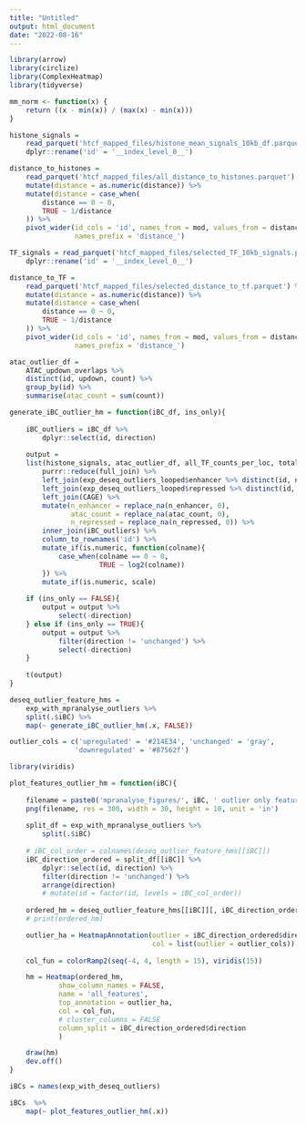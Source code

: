 ---
title: "Untitled"
output: html_document
date: "2022-08-16"
---

```{r message=F}
library(arrow)
library(circlize)
library(ComplexHeatmap)
library(tidyverse)
```

```{r}
mm_norm <- function(x) {
    return ((x - min(x)) / (max(x) - min(x)))
}
```

```{r}
histone_signals = 
    read_parquet('htcf_mapped_files/histone_mean_signals_10kb_df.parquet') %>% 
    dplyr::rename('id' = '__index_level_0__')
```

```{r}
distance_to_histones = 
    read_parquet('htcf_mapped_files/all_distance_to_histones.parquet') %>% 
    mutate(distance = as.numeric(distance)) %>% 
    mutate(distance = case_when(
        distance == 0 ~ 0,
        TRUE ~ 1/distance
    )) %>% 
    pivot_wider(id_cols = 'id', names_from = mod, values_from = distance, 
                names_prefix = 'distance_')
```

```{r}
TF_signals = read_parquet('htcf_mapped_files/selected_TF_10kb_signals.parquet') %>% 
    dplyr::rename('id' = '__index_level_0__')
```

```{r}
distance_to_TF = 
    read_parquet('htcf_mapped_files/selected_distance_to_tf.parquet') %>% 
    mutate(distance = as.numeric(distance)) %>% 
    mutate(distance = case_when(
        distance == 0 ~ 0,
        TRUE ~ 1/distance
    )) %>%
    pivot_wider(id_cols = 'id', names_from = mod, values_from = distance, 
                names_prefix = 'distance_')
```

```{r}
atac_outlier_df =
    ATAC_updown_overlaps %>% 
    distinct(id, updown, count) %>% 
    group_by(id) %>% 
    summarise(atac_count = sum(count))
```

```{r}
generate_iBC_outlier_hm = function(iBC_df, ins_only){
    
    iBC_outliers = iBC_df %>% 
        dplyr::select(id, direction)
    
    output =
    list(histone_signals, atac_outlier_df, all_TF_counts_per_loc, total_looped_peaks) %>% 
        purrr::reduce(full_join) %>%
        left_join(exp_deseq_outliers_looped$enhancer %>% distinct(id, n_enhancer)) %>%
        left_join(exp_deseq_outliers_looped$repressed %>% distinct(id, n_repressed)) %>% 
        left_join(CAGE) %>% 
        mutate(n_enhancer = replace_na(n_enhancer, 0),
               atac_count = replace_na(atac_count, 0),
               n_repressed = replace_na(n_repressed, 0)) %>%
        inner_join(iBC_outliers) %>% 
        column_to_rownames('id') %>%
        mutate_if(is.numeric, function(colname){
            case_when(colname == 0 ~ 0,
                      TRUE ~ log2(colname))
        }) %>%
        mutate_if(is.numeric, scale) 
    
    if (ins_only == FALSE){
        output = output %>% 
            select(-direction) 
    } else if (ins_only == TRUE){
        output = output %>% 
            filter(direction != 'unchanged') %>%
            select(-direction)
    }
    
    t(output)
}
```

```{r message=F}
deseq_outlier_feature_hms =
    exp_with_mpranalyse_outliers %>% 
    split(.$iBC) %>% 
    map(~ generate_iBC_outlier_hm(.x, FALSE))
```

```{r}
outlier_cols = c('upregulated' = '#214E34', 'unchanged' = 'gray',
                'downregulated' = '#87562f')
```

```{r}
library(viridis)
```

```{r}
plot_features_outlier_hm = function(iBC){
    
    filename = paste0('mpranalyse_figures/', iBC, ' outlier only features.png')
    png(filename, res = 300, width = 30, height = 10, unit = 'in')
    
    split_df = exp_with_mpranalyse_outliers %>% 
        split(.$iBC)
    
    # iBC_col_order = colnames(deseq_outlier_feature_hms[[iBC]])
    iBC_direction_ordered = split_df[[iBC]] %>% 
        dplyr::select(id, direction) %>% 
        filter(direction != 'unchanged') %>%
        arrange(direction)
        # mutate(id = factor(id, levels = iBC_col_order))
    
    ordered_hm = deseq_outlier_feature_hms[[iBC]][, iBC_direction_ordered$id]
    # print(ordered_hm)

    outlier_ha = HeatmapAnnotation(outlier = iBC_direction_ordered$direction,
                                   col = list(outlier = outlier_cols))
    
    col_fun = colorRamp2(seq(-4, 4, length = 15), viridis(15))

    hm = Heatmap(ordered_hm,
            show_column_names = FALSE,
            name = 'all_features',
            top_annotation = outlier_ha,
            col = col_fun, 
            # cluster_columns = FALSE
            column_split = iBC_direction_ordered$direction
            )

    draw(hm)
    dev.off()
}
```

```{r}
iBCs = names(exp_with_deseq_outliers)
```

```{r}
iBCs  %>% 
    map(~ plot_features_outlier_hm(.x)) 
```

